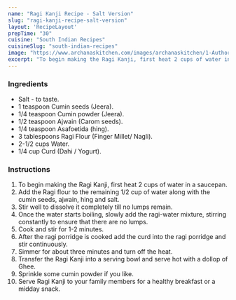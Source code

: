 ---
name: "Ragi Kanji Recipe - Salt Version"
slug: "ragi-kanji-recipe-salt-version"
layout: 'RecipeLayout'
prepTime: "30"
cuisine: "South Indian Recipes"
cuisineSlug: "south-indian-recipes"
image: "https://www.archanaskitchen.com/images/archanaskitchen/1-Author/Madhuli_Ajay/Ragi_Kanji_Salt_version.jpg"
excerpt: "To begin making the Ragi Kanji, first heat 2 cups of water in a saucepan"
---

### Ingredients

- Salt - to taste.
- 1 teaspoon Cumin seeds (Jeera).
- 1/4 teaspoon Cumin powder (Jeera).
- 1/2 teaspoon Ajwain (Carom seeds).
- 1/4 teaspoon Asafoetida (hing).
- 3 tablespoons Ragi Flour (Finger Millet/ Nagli).
- 2-1/2 cups Water.
- 1/4 cup Curd (Dahi / Yogurt).

### Instructions

1. To begin making the Ragi Kanji, first heat 2 cups of water in a saucepan.
1. Add the Ragi flour to the remaining 1/2 cup of water along with the cumin seeds, ajwain, hing and salt.
1. Stir well to dissolve it completely till no lumps remain.
1. Once the water starts boiling, slowly add the ragi-water mixture, stirring constantly to ensure that there are no lumps.
1. Cook and stir for 1-2 minutes.
1. After the ragi porridge is cooked add the curd into the ragi porridge and stir continuously.
1. Simmer for about three minutes and turn off the heat.
1. Transfer the Ragi Kanji  into a serving bowl and serve hot with a dollop of Ghee.
1. Sprinkle some cumin powder if you like.
1. Serve Ragi Kanji to your family members for a healthy breakfast or a midday snack.
